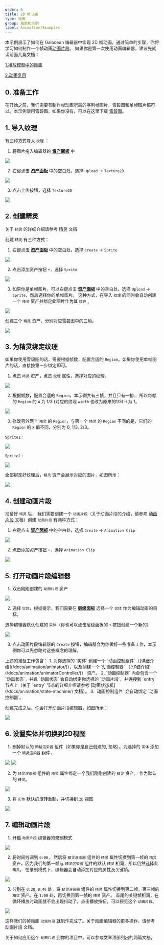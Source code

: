 ```yaml
---
order: 6
title: 2D 帧动画
type: 动画
group: 指南和示例
label: Animation/Examples
---
```


本示例展示了如何在 Galacean 编辑器中实现 2D 帧动画。通过简单的步骤，你将学习如何制作一个帧动画[动画片段](/docs/animation/clip)。
如果你是第一次使用动画编辑器，建议先阅读前面几篇文档：

[1.播放模型中的动画](/docs/animation/examples/playAnimation/)

[2.动画复用](/docs/animation/examples/reuseAnimation/)

## 0. 准备工作
在开始之前，我们需要有制作帧动画所需的序列帧图片，雪碧图和单帧图片都可以。本示例使用雪碧图，如果你没有，可以在这里下载 [雪碧图](https://mdn.alipayobjects.com/huamei_3zduhr/afts/img/A*DmSyQZQCnrEAAAAAAAAAAAAADsJ_AQ/original)。

## 1. 导入纹理
有三种方式导入 `纹理` ：
1. 将图片拖入编辑器的 **[资产面板](/docs/assets/interface)** 中

<Image src="https://mdn.alipayobjects.com/huamei_3zduhr/afts/img/A*U0uYR4_jFpAAAAAAAAAAAAAADsJ_AQ/original" />

2. 右键点击 **[资产面板](/docs/assets/interface)** 中的空白处，选择 `Upload` -> `Texture2D` 

<Image src="https://mdn.alipayobjects.com/huamei_3zduhr/afts/img/A*t_1vQ4RIz_AAAAAAAAAAAAAADsJ_AQ/original" />

3. 点击上传按钮，选择 `Texture2D`

<Image src="https://mdn.alipayobjects.com/huamei_3zduhr/afts/img/A*yr_xSL2Q7qkAAAAAAAAAAAAADsJ_AQ/original" />

## 2. 创建精灵
关于 `精灵` 的详细介绍请参考 [精灵](/docs/graphics/2D/sprite) 文档

创建 `精灵` 有三种方式：
1. 右键点击 **[资产面板](/docs/assets/interface)** 中的空白处，选择 `Create` -> `Sprite`

<Image src="https://mdn.alipayobjects.com/huamei_3zduhr/afts/img/A*oTfKT4VB5Y8AAAAAAAAAAAAADsJ_AQ/original" />

2. 点击添加资产按钮 `+`，选择 `Sprite`

<Image src="https://mdn.alipayobjects.com/huamei_3zduhr/afts/img/A*f-JyT63i3tcAAAAAAAAAAAAADsJ_AQ/original" />

3. 如果你是单帧图片，可以右键点击 **[资产面板](/docs/assets/interface)** 中的空白处，选择 `Upload` -> `Sprite`，然后选择你的单帧图片。
这种方式，在导入 `纹理` 的同时会自动创建一个 `精灵` 资产并绑定此图片作为其 `纹理` 。

<Image src="https://mdn.alipayobjects.com/huamei_3zduhr/afts/img/A*1S9rTIEEL0IAAAAAAAAAAAAADsJ_AQ/original" />


创建三个 `精灵` 资产，分别对应雪碧图中的三帧。

<Image src="https://mdn.alipayobjects.com/huamei_3zduhr/afts/img/A*Nd7CT7mgWm8AAAAAAAAAAAAADsJ_AQ/original" />


## 3. 为精灵绑定纹理
如果你使用雪碧图的话，需要根据帧数，配置合适的 `Region`。如果你使用单帧图片的话，直接按第一步绑定即可。

1. 点击 `精灵` 资产，点击 `纹理` 属性，选择对应的纹理。

<Image src="https://mdn.alipayobjects.com/huamei_3zduhr/afts/img/A*XmbZRZsFutQAAAAAAAAAAAAADsJ_AQ/original" />

2. 根据帧数，配置合适的 `Region`，本示例共有三帧，并且只有一排， 所以每帧的 `Region` 的 `W` 为 1/3 (对应的纹理 `width` 也改为原来的1/3) `H` 为 1。

<Image src="https://mdn.alipayobjects.com/huamei_3zduhr/afts/img/A*Yu3oRr7qbrUAAAAAAAAAAAAADsJ_AQ/original" />

3. 修改另外两个 `精灵` 的 `Region`，与第一个 `精灵` 的 `Region` 不同的是，它们的 `Region` 的 `X` 值不同，分别为 0, 1/3, 2/3。

`Sprite1` :

<Image src="https://mdn.alipayobjects.com/huamei_3zduhr/afts/img/A*XuJNTqF1e-IAAAAAAAAAAAAADsJ_AQ/original" />

`Sprite2` :

<Image src="https://mdn.alipayobjects.com/huamei_3zduhr/afts/img/A*AhPpTrX9d78AAAAAAAAAAAAADsJ_AQ/original" />

全部绑定好纹理后，`精灵` 资产会展示对应的图片，如图所示：

<Image src="https://mdn.alipayobjects.com/huamei_3zduhr/afts/img/A*Mf9-T79bofkAAAAAAAAAAAAADsJ_AQ/original" />


## 4. 创建动画片段
准备好 `精灵` 后， 我们需要创建一个 `动画片段`（关于动画片段的介绍，请参考 [动画片段](/docs/animation/clip) 文档）创建 `动画片段` 有两种方式：
1. 右键点击 **[资产面板](/docs/assets/interface)** 中的空白处，选择 `Create` -> `Animation Clip`

<Image src="https://mdn.alipayobjects.com/huamei_3zduhr/afts/img/A*OKfsTatDPfsAAAAAAAAAAAAADsJ_AQ/original" />

2. 点击添加资产按钮 `+`，选择 `Animation Clip`

<Image src="https://mdn.alipayobjects.com/huamei_3zduhr/afts/img/A*BhZVSaZgC9kAAAAAAAAAAAAADsJ_AQ/original" />

## 5. 打开动画片段编辑器

1. 双击刚刚创建的 `动画片段` 资产

<Image src="https://mdn.alipayobjects.com/huamei_3zduhr/afts/img/A*521gRYB-O0IAAAAAAAAAAAAADsJ_AQ/original" />

2. 选择 `实体`，根据提示，我们需要在 **[层级面板](/docs/interface/hierarchy)** 选择一个 `实体` 作为编辑动画的目标。

选择编辑器默认创建的 `实体`（你也可以点击层级面板的 `+` 按钮创建一个新的）

<Image src="https://mdn.alipayobjects.com/huamei_3zduhr/afts/img/A*zRAgTYOTU70AAAAAAAAAAAAADsJ_AQ/original" />

3. 点击动画片段编辑器的 `Create` 按钮，编辑器会为你做好一些准备工作，本示例你可以先忽略对这些概念的理解。

<Callout type="info">
上述的准备工作包含：
1. 为你选择的 `实体` 创建一个 `动画控制组件`（[详细介绍](/docs/animation/animator/)），以及创建一个 `动画控制器` （[详细介绍](/docs/animation/animatorController/)） 资产。
2. `动画控制器` 内会包含一个 `动画状态`，并且 `动画状态` 会自动绑定你选择的 `动画片段`，并连接到 `entry` 节点上（关于 `entry` 节点的详细介绍请参考 [动画状态机](/docs/animation/state-machine/) 文档）。
3. `动画控制组件` 会自动绑定 `动画控制器`。
</Callout>

创建完成之后，你会打开动画片段编辑器，如图所示：

<Image src="https://mdn.alipayobjects.com/huamei_3zduhr/afts/img/A*dWJDSbxaYCYAAAAAAAAAAAAADsJ_AQ/original" />

## 6. 设置实体并切换到2D视图

1. 删掉默认的 `网格渲染器` 组件（如果你是自己创建的, 忽略）。为选择的 `实体` 添加一个 `精灵渲染器` 组件，

<Image src="https://mdn.alipayobjects.com/huamei_3zduhr/afts/img/A*MsS8SZ1eNdQAAAAAAAAAAAAADsJ_AQ/original" />

<Image src="https://mdn.alipayobjects.com/huamei_3zduhr/afts/img/A*b-M1TbX4e18AAAAAAAAAAAAADsJ_AQ/original" />


2. 为 `精灵渲染器` 组件的 `精灵` 属性绑定一个我们刚刚创建的 `精灵` 资产， 作为默认的 `精灵`。

<Image src="https://mdn.alipayobjects.com/huamei_3zduhr/afts/img/A*PkbjSYreGcYAAAAAAAAAAAAADsJ_AQ/original" />

3. 将 `实体` 默认的旋转重制，并切换到 `2D` 视图

<Image src="https://mdn.alipayobjects.com/huamei_3zduhr/afts/img/A*rNXqRLdzDKEAAAAAAAAAAAAADsJ_AQ/original" />

## 7. 编辑动画片段

1. 开启 `动画片段` 编辑器的录制模式

<Image src="https://mdn.alipayobjects.com/huamei_3zduhr/afts/img/A*S4jNRZ-Ia7AAAAAAAAAAAAAADsJ_AQ/original" />

2. 将时间线调到 `0:00`， 然后将 `精灵渲染器` 组件的 `精灵` 属性切换到第一帧的 `精灵` 资产。因为我们的第一帧与 `精灵渲染器` 组件的默认 `精灵` 相同，所以仍然选择此 `精灵`。
在录制模式下，编辑器会自动添加对应的属性及关键帧。

<Image src="https://mdn.alipayobjects.com/huamei_3zduhr/afts/img/A*wFl9RphUx1gAAAAAAAAAAAAADsJ_AQ/original" />

3. 分别在 `0:20`, `0:40` 处，将 `精灵渲染器` 组件的 `精灵` 属性切换到第二帧，第三帧的 `精灵` 资产。在 `1:00` 处，再切换回第一帧的 `精灵` 资产。
首尾的关键帧相同，在循环播放时动画就不会出现抖动了，点击播放按钮，可以预览这个 `动画片段`。

<Image src="https://mdn.alipayobjects.com/huamei_3zduhr/afts/img/A*TgLySYjLljAAAAAAAAAAAAAADsJ_AQ/original" />

这样我们的帧动画 `动画片段` 就制作完成了。关于动画编辑器的更多操作，请参考 [动画片段](/docs/animation/clip) 文档。

关于如何应用这个 `动画片段` 到你的项目中，可以参考文章顶部列出的两篇文档。





